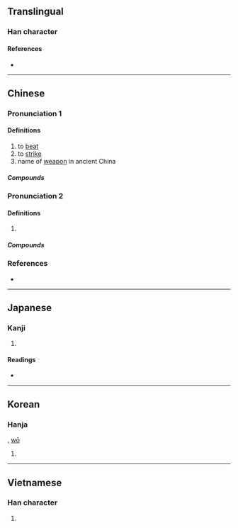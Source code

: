 {{also|挝}}
{{character info}}
==Translingual==

===Han character===
{{Han char|rn=64|rad=手|as=13|sn=16|four=57032|canj=QYBB,XQYBB|ids=⿰扌過}}

====References====
* {{Han ref|kx=0457.230|dkj=12778|dj=0806.060|hdz=31947.030|uh=64BE|ud=25790|bh=BEE2|bd=48866}}

----

==Chinese==
{{zh-forms|s=挝}}
{{zh-wp}}

===Pronunciation 1===
{{zh-pron
|m=zhuā
|c=zaa1
|mc=
|oc=
|cat=n,v
}}

====Definitions====
{{zh-hanzi}}

# to [[beat]]
# to [[strike]]
# name of [[weapon]] in ancient China

=====Compounds=====
{{zh-der|心癢難撾|摑打撾揉|撩東撾西|撾人|撾婦翁|撾子兒|撾撓|撾耳揉腮|撾耳撓腮|漁陽摻撾|鞭撾|飛撾}}

===Pronunciation 2===
{{zh-pron
|m=撾
|c=gwo1,wo1
|cat=n
}}

====Definitions====
{{zh-hanzi}}

# {{zh-only|老撾}}

=====Compounds=====
{{zh-der|老撾}}

===References===
* {{R:yue:Hanzi}}

----

==Japanese==

===Kanji===
{{ja-kanji|grade=|rs=手13}}

# {{rfdef|ja|sort=手13}}

====Readings====
* {{ja-readings|on=[[た]] (ta), [[て]] (te), [[か]] (ka)|kun=[[うつ]] (utsu)}}

----

==Korean==

===Hanja===
{{ko-hanja|hangeul=과|eumhun=|rv=gwa|mr=kwa|y=kwa}}, [[wō]]

# {{rfdef|ko|sort=手13}}

----

==Vietnamese==

===Han character===
{{vi-readings|reading=quờ, qua, quơ, quớ|rs=手13}}

# {{rfdef|vi|sort=手13}}